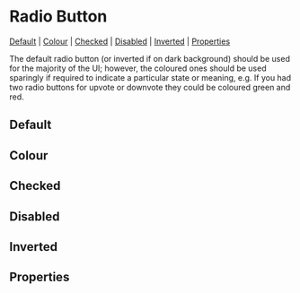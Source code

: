 
# Radio Button

[Default](#default) | [Colour](#colour) | [Checked](#checked) | [Disabled](#disabled) | [Inverted](#inverted) | [Properties](#properties)

The default radio button (or inverted if on dark background) should be used for the majority of the UI; however, the coloured ones should be used sparingly if required to indicate a particular state or meaning, e.g. If you had two radio buttons for upvote or downvote they could be coloured green and red.

## Default

<Preview>
  <Story id="components-radiobutton--default-radio-button" />
</Preview>

## Colour

<Preview>
  <Story id="components-radiobutton--colour" />
</Preview>

## Checked

<Preview>
  <Story id="components-radiobutton--checked" />
</Preview>

## Disabled

<Preview>
  <Story id="components-radiobutton--disabled" />
</Preview>

## Inverted

<Preview>
  <Story id="components-radiobutton--inverted" />
</Preview>

## Properties

<Props of={RadioButton} />
